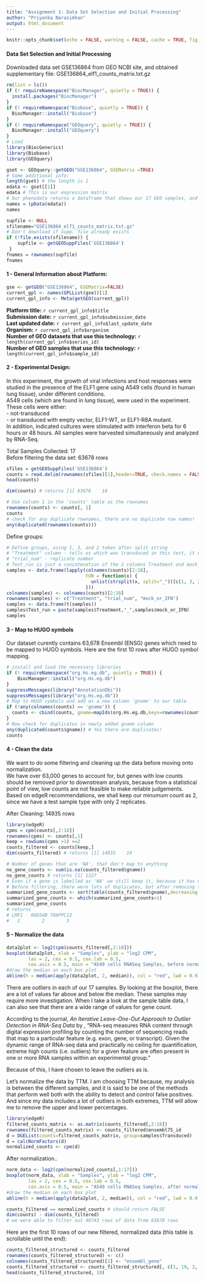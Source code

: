 ```yaml
---
title: "Assignment 1: Data Set Selection and Initial Processing"
author: "Priyanka Narasimhan"
output: html_document
---
```


```r
knitr::opts_chunk$set(echo = FALSE, warning = FALSE, cache = TRUE, fig.asp = 1)
```
#### Data Set Selection and Initial Processing
Downloaded data set GSE136864 from GEO NCBI site, and obtained supplementary file: GSE136864_elf1_counts_matrix.txt.gz
```r
rm(list = ls())
if (! requireNamespace("BiocManager", quietly = TRUE)) {
  install.packages("BiocManager")
}
if (! requireNamespace("Biobase", quietly = TRUE)) {
  BiocManager::install("Biobase")
}
if (! requireNamespace("GEOquery", quietly = TRUE)) {
  BiocManager::install("GEOquery")
}
# Load
library(BiocGenerics)
library(Biobase)
library(GEOquery)
```


```r
gset <- GEOquery::getGEO("GSE136864", GSEMatrix =TRUE)
# Some additional info:
length(gset) # the length is 1
edata <- gset[[1]]
edata # This is our expression matrix
# Our phenodata returns a dataframe that shows our 17 GEO samples, and 49 variable (column) labels
names = (pData(edata))
names
```

```r
supfile <- NULL
sfilename="GSE136864_elf1_counts_matrix.txt.gz" 
# Don't download if supp. file already exists
if (!file.exists(sfilename)) {
    supfile <- getGEOSuppFiles('GSE136864')
 } 
fnames = rownames(supfile)
fnames
```
 
#### 1 - General Information about Platform:

```r
gse <- getGEO("GSE136864", GSEMatrix=FALSE)
current_gpl <- names(GPLList(gse))[1]
current_gpl_info <- Meta(getGEO(current_gpl))
```

**Platform title:** `r current_gpl_info$title` <br />
**Submission date:** `r current_gpl_info$submission_date` <br />
**Last updated date:** `r current_gpl_info$last_update_date` <br />
**Organism:** `r current_gpl_info$organism` <br />
**Number of GEO datasets that use this technology:** `r  length(current_gpl_info$series_id)` <br />
**Number of GEO samples that use this technology:** `r  length(current_gpl_info$sample_id)` <br />

#### 2 - Experimental Design:
In this experiment, the growth of viral infections and host responses were studied in the presence of the ELF1 gene using A549 cells (found in human lung tissue), under different conditions. <br />
A549 cells (which are found in lung tissue), were used in the experiment. These cells were either: <br />
- not-transduced <br />
- or transduced with empty vector, ELF1-WT, or ELF1-R8A mutant. <br />
In addition, indicated cultures were stimulated with interferon beta for 6 hours or 48 hours. All samples were harvested simultaneously and analyzed by RNA-Seq.

Total Samples Collected: 17 <br />
Before filtering the data set: 63678 rows <br />
```r
sfiles = getGEOSuppFiles('GSE136864')
counts = read.delim(rownames(sfiles)[1],header=TRUE, check.names = FALSE)
head(counts)
```

```r
dim(counts) # returns [1] 63678    18
```

```r
# Use column 1 in the 'counts' table as the rownames
rownames(counts) <- counts[, 1]
counts
# check for any duplicate rownames, there are no duplicate row names!
any(duplicated(rownames(counts)))
```

Define groups:
```r
# Define groups, using 1, 3, and 2 token after split string
# "Treatment" column - tells us which was transduced in this test, it could be either empty, ELF1, cell or R8A
# "trial_num" - replicate number
# Test_run is just a concatenation of the 2 columns Treatment and mock_or_IFN to get the name of a sample test run
samples <- data.frame(lapply(colnames(counts)[2:18],
                             FUN = function(x) {
                               unlist(strsplit(x, split="_"))[c(1, 3, 2)]
                             }))
colnames(samples) <- colnames(counts)[2:18]
rownames(samples) <- c("Treatment", "trial_num", "mock_or_IFN")
samples <- data.frame(t(samples))
samples$Test_run = paste(samples$Treatment,"_",samples$mock_or_IFN)
samples
```

#### 3 - Map to HUGO symbols
Our dataset curently contains 63,678 Ensembl (ENSG) genes which need to be mapped to HUGO symbols. Here are the first 10 rows after HUGO symbol mapping. 
```r
# install and load the necessary libraries
if (! requireNamespace("org.Hs.eg.db", quietly = TRUE)) {
    BiocManager::install("org.Hs.eg.db")
}
suppressMessages(library("AnnotationDbi"))
suppressMessages(library("org.Hs.eg.db"))
# Map to HUGO symbols and add as a new column 'gname' to our table
if (!any(colnames(counts) == 'gname')) {
  counts <- cbind(counts, gname=mapIds(org.Hs.eg.db,keys=rownames(counts),column="SYMBOL",keytype="ENSEMBL",multiVals="first"))
}
# Now check for duplicates in newly added gname column
any(duplicated(counts$gname)) # Yes there are duplicates!
counts
```

#### 4 - Clean the data
We want to do some filtering and cleaning up the data before moving onto normalization. <br />
We have over 63,000 genes to account for, but genes with low counts should be removed prior to downstream analysis, because from a statistical point of view, low counts are not feasible to make reliable judgements. <br />
Based on edgeR recommendations, we shall keep our minumum count as 2, since we have a test sample type with only 2 replicates. <br />

After Cleaning: 14935 rows <br />
```r

library(edgeR)
cpms = cpm(counts[,2:18])
rownames(cpms) <- counts[,1]
keep = rowSums(cpms >1) >=2
counts_filtered <- counts[keep,]
dim(counts_filtered) # returns [1] 14935    19
```

```r
# Number of genes that are 'NA', that don't map to anything
no_gene_counts <- sum(is.na(counts_filtered$gname))
no_gene_counts # returns [1] 1327
# Even if a gene is labelled as 'NA' we still keep it, because it has nothing to do with the validity of the gene count. It just means that a gene symbol needs to be requested.
# Before filtering, there were lots of duplicates, but after removing the ones with low counts we look at the duplicates and we barely have any 
summarized_gene_counts <- sort(table(counts_filtered$gname),decreasing = TRUE)
summarized_gene_counts <- which(summarized_gene_counts>1)
summarized_gene_counts
# returns 
# LMF1   RAD54B TRAPPC13 
#   1        2        3
```


#### 5 - Normalize the data

```r
data2plot <- log2(cpm(counts_filtered[,2:18]))
boxplot(data2plot, xlab = "Samples", ylab = "log2 CPM", 
        las = 2, cex = 0.5, cex.lab = 0.5,
        cex.axis = 0.5, main = "A549 cells RNASeq Samples, before normalization")
#draw the median on each box plot
abline(h = median(apply(data2plot, 2, median)), col = "red", lwd = 0.9, lty = "dashed")
```

There are outliers in each of our 17 samples. By looking at the boxplot, there are a lot of values far above and below the median. These samples may require more investigation.  When I take a look at the sample table data, I can also see that there are a wide range of values for gene count. 

According to the journal, _An Iterative Leave-One-Out Approach to Outlier Detection in RNA-Seq Data_ by , "RNA-seq measures RNA content through digital expression profiling by counting the number of sequencing reads that map to a particular feature (e.g. exon, gene, or transcript). Given the dynamic range of RNA-seq data and practically no ceiling for quantification, extreme high counts (i.e. outliers) for a given feature are often present in one or more RNA samples within an experimental group."

Because of this, I have chosen to leave the outliers as is. 

Let's normalize the data by TTM. I am choosing TTM because, my analysis is between the different samples, and it is said to be one of the methods that perform well both with the ability to detect and control false positives. 
And since my data includes a lot of outliers in both extremes, TTM will allow me to remove the upper and lower percentages.

```r
library(edgeR)
filtered_counts_matrix <- as.matrix(counts_filtered[,2:18])
rownames(filtered_counts_matrix) <- counts_filtered$ensembl75_id
d = DGEList(counts=filtered_counts_matrix, group=samples$Transduced)
d = calcNormFactors(d)
normalized_counts <- cpm(d)
```

After normalization..
```r
norm_data <- log2(cpm(normalized_counts[,1:17]))
boxplot(norm_data, xlab = "Samples", ylab = "log2 CPM", 
        las = 2, cex = 0.5, cex.lab = 0.5,
        cex.axis = 0.5, main = "A549 cells RNASeq Samples, after normalization")
#draw the median on each box plot
abline(h = median(apply(data2plot, 2, median)), col = "red", lwd = 0.9, lty = "dashed")
```

```r
counts_filtered == normalized_counts # should return FALSE
dim(counts) - dim(counts_filtered)
# we were able to filter out 48743 rows of data from 63678 rows
```

Here are the first 10 rows of our new filtered, normalized data (this table is scrollable until the end):
```r
counts_filtered_structured <- counts_filtered
rownames(counts_filtered_structured) <- c()
colnames(counts_filtered_structured)[1] <- "ensembl_gene"
counts_filtered_structured <- counts_filtered_structured[, c(1, 19, 2, 3, 4, 5, 6, 7, 8, 9, 10, 11, 12, 13, 14, 15, 16, 17, 18)]
head(counts_filtered_structured, 10)
```

